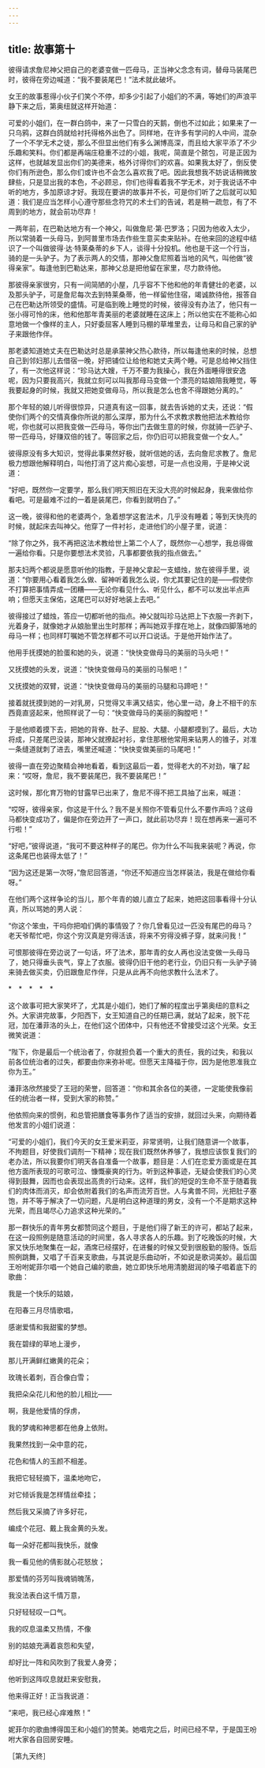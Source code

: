 ```yaml
---
---
---
```

title: 故事第十
---

彼得请求詹尼神父把自己的老婆变做一匹母马，正当神父念念有词，替母马装尾巴时，彼得在旁边喊道：“我不要装尾巴！”法术就此破坏。



女王的故事惹得小伙子们笑个不停，却多少引起了小姐们的不满，等她们的声浪平静下来之后，第奥纽就这样开始道：

可爱的小姐们，在一群白鸽中，来了一只雪白的天鹅，倒也不过如此；如果来了一只乌鸦，这群白鸽就给衬托得格外出色了。同样地，在许多有学问的人中间，混杂了一个不学无术之徒，那么不但显出他们有多么渊博高深，而且给大家平添了不少乐趣和笑料。你们都是再端庄稳重不过的小姐，我呢，简直是个脓包，可是正因为这样，也就越发显出你们的美德来，格外讨得你们的欢喜。如果我太好了，倒反使你们有所逊色，那么你们或许也不会怎么喜欢我了吧。因此我想我不妨说话稍微放肆些，只是显出我的本色，不必顾忌，你们也得看着我不学无术，对于我说话不中听的地方，多加原谅才好。我现在要讲的故事并不长，可是你们听了之后就可以知道：我们是应当怎样小心遵守那些念符咒的术士们的告诫，若是稍一疏忽，有了不周到的地方，就会前功尽弃！

一两年前，在巴勒达地方有一个神父，叫做詹尼·第·巴罗洛；只因为他收入太少，所以常骑着一头母马，到阿普里市场去作些生意买卖来贴补。在他来回的途程中结识了一个叫做彼得·达·特莱桑蒂的乡下人，谈得十分投机。他也是干这一个行当，骑的是一头驴子。为了表示两人的交情，那神父詹尼照着当地的风气，叫他做“彼得亲家”。每逢他到巴勒达来，那神父总是把他留在家里，尽力款待他。

那彼得亲家很穷，只有一间简陋的小屋，几乎容不下他和他的年青健壮的老婆，以及那头驴子，可是詹尼每次去到特莱桑蒂，他一样留他住宿，竭诚款待他，报答自己在巴勒达所领受的盛情。可是临到晚上睡觉的时候，彼得没有办法了，他只有一张小得可怜的床，他和他那年青美丽的老婆就睡在这床上；所以他实在不能称心如意地做一个像样的主人，只好委屈客人睡到马棚的草堆里去，让母马和自己家的驴子来跟他作伴。

那老婆知道她丈夫在巴勒达时总是承蒙神父热心款待，所以每逢他来的时候，总想自己到邻妇那儿去借宿一晚，好把铺位让给他和她丈夫两个睡。可是总给神父挡住了，有一次他这样说：“珍马达大嫂，千万不要为我操心，我在外面睡得很安逸呢，因为只要我高兴，我就立刻可以叫我那母马变做一个漂亮的姑娘陪我睡觉，等我要起身的时候，我就又把她变做母马，所以我是怎么也舍不得跟她分离的。”

那个年轻的娘儿听得很惊异，只道真有这一回事，就去告诉她的丈夫，还说：“假使你们两个的交情真像你所说的那么深厚，那为什么不求教求教他把法术教给你呢，你也就可以把我变做一匹母马，等你出门去做生意的时候，你就骑一匹驴子、带一匹母马，好赚双倍的钱了。等回家之后，你仍旧可以把我变做一个女人。”

彼得原没有多大知识，觉得此事果然好极，就听信她的话，去向詹尼求教了。詹尼极力想跟他解释明白，叫他打消了这片痴心妄想，可是一点也没用，于是神父说道：

“好吧，既然你一定要学，那么我们明天照旧在天没大亮的时候起身，我来做给你看吧。可是最难不过的一着是装尾巴，你看到就明白了。”

这一晚，彼得和他的老婆两个，急着想学这套法术，几乎没有睡着；等到天快亮的时候，就起床去叫神父。他穿了一件衬衫，走进他们的小屋子里，说道：

“除了你之外，我不再把这法术教给世上第二个人了，既然你一心想学，我总得做一遍给你看。只是你要想法术灵验，凡事都要依我的指点做去。”

那夫妇两个都说是愿意听他的指教，于是神父拿起一支蜡烛，放在彼得手里，说道：“你要用心看着我怎么做、留神听着我怎么说，你尤其要记住的是——假使你不打算把事情弄成一团糟——无论你看见什么、听见什么，都不可以发出半点声响；但愿天主保佑，这尾巴可以好好地装上去吧。”

彼得接过了蜡烛，答应一切都听他的指点。神父就叫珍马达把上下衣服一齐剥下，光着身子，就像她才从娘胎里出生时那样；再叫她双手撑在地上，就像四脚落地的母马一样；也同样叮嘱她不管怎样都不可以开口说话。于是他开始作法了。

他用手抚摸她的脸蛋和她的头，说道：“快快变做母马的美丽的马头吧！”

又抚摸她的头发，说道：“快快变做母马的美丽的马鬃吧！”

又抚摸她的双臂，说道：“快快变做母马的美丽的马腿和马蹄吧！”

接着就抚摸到她的一对乳房，只觉得又丰满又结实，他心里一动，身上不相干的东西竟直竖起来，他照样说了一句：“快变做母马的美丽的胸膛吧！”

于是他顺着摸下去，把她的背脊、肚子、屁股、大腿、小腿都摸到了。最后，大功将成，只差尾巴没装，那神父就撩起衬衫，拿住那根他常用来钻男人的锥子，对准一条缝道就刺了进去，嘴里还喊道：“快快变做美丽的马尾吧！”

彼得一直在旁边聚精会神地看着，看到这最后一着，觉得老大的不对劲，嚷了起来：“哎呀，詹尼，我不要装尾巴，我不要装尾巴！”

这时候，那化育万物的甘露早已出来了，詹尼不得不把工具抽了出来，喊道：

“哎呀，彼得亲家，你这是干什么？我不是关照你不管看见什么不要作声吗？这母马都快变成功了，偏是你在旁边开了一声口，就此前功尽弃！现在想再来一遍可不行啦！”

“好吧，”彼得说道，“我可不要这种样子的尾巴。你为什么不叫我来装呢？再说，你这条尾巴也装得太低了！”

“因为这还是第一次呀，”詹尼回答道，“你还不知道应当怎样装法，我是在做给你看呀。”

在他们两个这样争论的当儿，那个年青的娘儿直立了起来，她把这回事看得十分认真，所以骂她的男人说：

“你这个笨虫，干吗你把咱们俩的事情毁了？你几曾看见过一匹没有尾巴的母马？老天爷帮忙吧，你这个穷汉真是穷得活该，将来不穷得没裤子穿，就来问我！”

可恨那彼得在旁边说了一句话，坏了法术，那年青的女人再也没法变做一头母马了，她只得垂头丧气，穿上了衣服。彼得仍旧干他的老行业，仍旧只有一头驴子骑来骑去做买卖，仍旧跟詹尼作伴，只是从此再不向他求教什么法术了。

*　*　*　*　*

这个故事可把大家笑坏了，尤其是小姐们，她们了解的程度出乎第奥纽的意料之外。大家讲完故事，夕阳西下，女王知道自己的任期已满，就站了起来，脱下花冠，加在潘菲洛的头上，在他们这个团体中，只有他还不曾接受过这个光荣。女王微笑说道：

“陛下，你是最后一个统治者了，你就担负着一个重大的责任，我的过失，和我以前各位统治者的过失，都要由你来弥补呢。但愿天主降福于你，因为是他恩准我立你为王。”

潘菲洛欣然接受了王冠的荣誉，回答道：“你和其余各位的美德，一定能使我像前任的统治者一样，受到大家的称赞。”

他依照向来的惯例，和总管把膳食等事务作了适当的安排，就回过头来，向期待着他发言的小姐们说道：

“可爱的小姐们，我们今天的女王爱米莉亚，非常贤明，让我们随意讲一个故事，不拘题目，好使我们调剂一下精神；现在我们既然休养够了，我想应该恢复我们的老办法，所以我要你们明天各自准备一个故事，题目是：人们在恋爱方面或是在其他方面所表现的可歌可泣、慷慨豪爽的行为。听到这种事迹，无疑会使我们的心灵得到鼓舞，因而也会表现出高贵的行动来。这样，我们的短促的生命不至于随着我们的肉体而消灭，却会依附着我们的名声而流芳百世。人与禽兽不同，光把肚子塞饱，并不等于解决了一切问题，凡是明白这种道理的男女，没有一个不是期求这种光荣，而且竭尽心力追求这种光荣的。”

那一群快乐的青年男女都赞同这个题目，于是他们得了新王的许可，都站了起来，在这一段照例是随意活动的时间里，各人寻求各人的乐趣。到了吃晚饭的时候，大家又快乐地聚集在一起，酒席已经摆好，在进餐的时候又受到很殷勤的服侍。饭后照例跳舞，又唱了千百来支歌曲，与其说是乐曲动听，不如说是歌词美妙。最后国王吩咐妮菲尔唱一个她自己编的歌曲，她立即快乐地用清脆甜润的嗓子唱着底下的歌曲：

我是一个快乐的姑娘，

在阳春三月尽情歌唱，

感谢爱情和我甜蜜的梦想。





我在碧绿的草地上漫步，

那儿开满鲜红嫩黄的花朵；

玫瑰长着刺，百合像白雪；

我把朵朵花儿和他的脸儿相比——

啊，我是他爱情的俘虏，

我的梦魂和神思都在他身上依附。





我果然找到一朵中意的花，

花色和情人的玉颜不相差。

我把它轻轻摘下，温柔地吻它，

对它倾诉我是怎样情丝牵挂；

然后我又采摘了许多好花，

编成个花冠、戴上我金黄的头发。





每一朵好花都叫我快乐，就像

我一看见他的倩影就心花怒放；

那爱情的芬芳叫我魂销魄荡，

我没法表白这千情万意，

只好轻轻叹一口气。





我的叹息温柔又热情，不像

别的姑娘充满着哀怨和失望，

却好比一阵和风吹到了我爱人身旁；

他听到这阵叹息就赶来安慰我，

他来得正好！正当我说道：

“来吧，我已经心痒难熬！”



妮菲尔的歌曲博得国王和小姐们的赞美。她唱完之后，时间已经不早，于是国王吩咐大家各自回房安睡。





［第九天终］